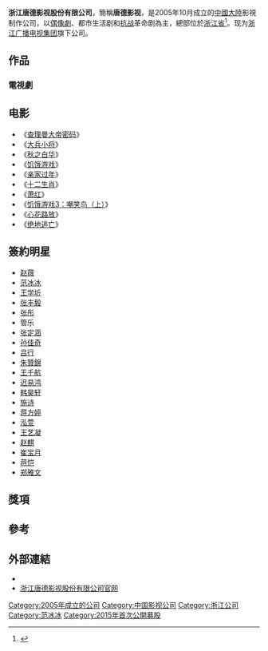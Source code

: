 {{refimprove|time=2016-08-28T02:04:08+00:00}}
{{Infobox_Company
| company_name = 浙江唐德影视股份有限公司
| company_name_en = Zhejiang Talent Television & Film Co., Ltd.
| company_logo = 
| company_type = 
| traded_as = {{szse|300426}}
| foundation = 2005年10月
| location = {{CHN}}[[北京市|北京市]][[海淀区|海淀区]]花园路16号
| key_people = [[赵薇|赵薇]]、[[范冰冰|范冰冰]]
| sales = 
| profit = 
| asset = 
| market_value = 
| subsid = 
| num_employees = 
| industry = [[電視劇|電視劇]][[製作|製作]]和[[發行|發行]]
| products = [[電視劇|電視劇]]
| Parent company = [[浙江广电|浙江广电]]
| revenue = 
| homepage = {{URL|http://www.tangde.com.cn}}
| local_code_name = CN
| local_code = 91330000794397512J
}}
'''浙江唐德影视股份有限公司'''，簡稱'''唐德影视'''，是2005年10月成立的[[中國大陸|中國大陸]]影視制作公司，以[[偶像劇|偶像劇]]、都市生活剧和[[抗战|抗战]]革命剧為主，總部位於[[浙江省|浙江省]]<ref>{{Cite web |url=http://finance.sina.com.cn/stock/newstock/zxdt/20150217/094621570641.shtml |title=唐德影视今上市 股东代表赵薇范冰冰致辞 |accessdate=2015-08-05 |archive-date=2020-04-03 |archive-url=https://web.archive.org/web/20200403105342/http://finance.sina.com.cn/stock/newstock/zxdt/20150217/094621570641.shtml |dead-url=no }}</ref>。现为[[浙江广播电视集团|浙江广播电视集团]]旗下公司。

==作品==
===電視劇===
{{columns-list|2|
*2006年《车神》
*2007年《香水》
*2008年《雪狼》
*2008年《[[胭脂雪|胭脂雪]]》
*2009年《[[金大班|金大班]]》
*2009年《美丽的事》
*2010年《神枪手》
*2010年《[[永不消逝的电波_(電視劇)|永不消逝的电波]]》
*2011年《师傅》
*2011年《开天辟地》
*2011年《[[千山暮雪_(電視劇)|千山暮雪]]》
*2012年《[[哎呀妈妈|哎呀妈妈]]》
*2012年《[[心术_(電視劇)|心术]]》
*2012年《光荣大地》
*2012年《永远的母亲》
*2012年《[[回家_(電視劇)|彼岸1945]]》
*2012年《[[敌后英雄|敌后英雄]]》
*2013年《[[战国小兵|战国小兵]]》(大兵小将电视版)
*2013年《[[江湖正道|江湖正道]]》
*2014年《势不两立》
*2014年《[[男媒婆|男媒婆]]》
*2014年《[[恋恋不忘|恋恋不忘]]》
*2014年《[[裸婚之后|裸婚之后]]》
*2014年《[[武媚娘传奇|武媚娘传奇]]》
*2015年《[[玫瑰炒肉丝|玫瑰炒肉丝]]》
*2015年《[[拥抱星星的月亮|拥抱星星的月亮]]》
*2015年《[[左手劈刀|左手劈刀]]》
*2016年《天伦》
*2016年《[[结婚为什么|结婚为什么]]》
*2017年《[[花儿与远方|花儿与远方]]》
*待播中《[[巴清传奇|巴清传奇]]》
*待播中《[[蔓蔓青萝|蔓蔓青萝]]》([[中影电视|中影电视]]、[[华录百纳|华录百纳]]合作) 
}}

==电影==
*《[[查理曼大帝密码|查理曼大帝密码]]》
*《[[大兵小将|大兵小将]]》
*《[[秋之白华|秋之白华]]》
*《[[饥饿游戏_(电影)|饥饿游戏]]》
*《[[亲家过年|亲家过年]]》
*《[[十二生肖_(电影)|十二生肖]]》
*《[[萧红_(电影)|萧红]]》
*《[[饥饿游戏3：嘲笑鸟（上）|饥饿游戏3：嘲笑鸟（上）]]》
*《[[心花路放|心花路放]]》
*《[[绝地逃亡|绝地逃亡]]》

==簽約明星==
*[[赵薇|赵薇]]
*[[范冰冰|范冰冰]]
*[[王学圻|王学圻]]
*[[张丰毅|张丰毅]]
*[[张彤_(演员)|张彤]]
*管乐
*[[张定涵|张定涵]]
*[[孙佳奇|孙佳奇]]
*[[吕行|吕行]]
*[[朱贊錦|朱贊錦]]
*[[王千航|王千航]]
*[[迟易鸿|迟易鸿]]
*[[韩昊轩|韩昊轩]]
*[[施诗|施诗]]
*[[蒋方婷|蒋方婷]]
*[[泓萱|泓萱]]
*[[王艺凝|王艺凝]]
*[[赵麒|赵麒]]
*[[崔宝月|崔宝月]]
*[[蒋恺|蒋恺]]
*[[郑雅文|郑雅文]]

==獎項==

==參考==
{{reflist}}

==外部連結==
*{{sinaweibo|tangdeyingshi}}
*[http://www.tangde.com.cn/ 浙江唐德影视股份有限公司官网]{{Wayback|url=http://www.tangde.com.cn/ |date=20201030073334 }}
{{中国唱片及影视公司}}
[[Category:2005年成立的公司|Category:2005年成立的公司]]
[[Category:中国影视公司|Category:中国影视公司]]
[[Category:浙江公司|Category:浙江公司]]
[[Category:范冰冰|Category:范冰冰]]
[[Category:2015年首次公開募股|Category:2015年首次公開募股]]